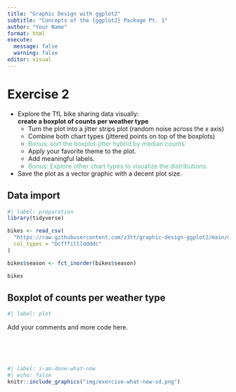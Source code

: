 ---
title: "Graphic Design with ggplot2"
subtitle: "Concepts of the {ggplot2} Package Pt. 1"
author: "Your Name"
format: html
execute:
  message: false
  warning: false
editor: visual
---

# Exercise 2

-   Explore the TfL bike sharing data visually:\
    **create a boxplot of counts per weather type**
    -   Turn the plot into a jitter strips plot (random noise across the x axis)
    -   Combine both chart types (jittered points on top of the boxplots)
    -   [Bonus: sort the boxplot-jitter hybrid by median counts]{style="color:#5DB699;"}
    -   Apply your favorite theme to the plot.
    -   Add meaningful labels.
    -   [Bonus: Explore other chart types to visualize the distributions.]{style="color:#5DB699;"}
-   Save the plot as a vector graphic with a decent plot size.

## Data import

```{r}
#| label: preparation
library(tidyverse)

bikes <- read_csv(
  "https://raw.githubusercontent.com/z3tt/graphic-design-ggplot2/main/data/london-bikes-custom.csv", 
  col_types = "Dcfffilllddddc"
)

bikes$season <- fct_inorder(bikes$season)

bikes
```

## Boxplot of counts per weather type

```{r}
#| label: plot

```

Add your comments and more code here.


<br><br><br>

```{r}
#| label: i-am-done-what-now
#| echo: false
knitr::include_graphics("img/exercise-what-now-sd.png")
```
